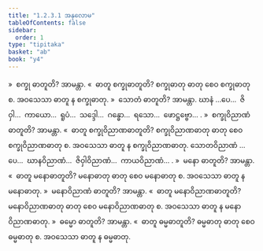 ```yaml
---
title: "1.2.3.1 အနုလောမ"
tableOfContents: false
sidebar:
  order: 1
type: "tipitaka"
basket: "ab"
book: "y4"
---
```



<DynamicBreadcrumb />

<Division number="14" book="y4" e="ch" v="33" p="201">

<Paragraph number="177" book="y4">
»  စက္ခု ဓာတူတိ? အာမန္တာ.
</Paragraph>

<Paragraph number="178" book="y4">
«  ဓာတူ စက္ခုဓာတူတိ?
</Paragraph>

<Paragraph number="179" book="y4">
စက္ခုဓာတု ဓာတု စေဝ စက္ခုဓာတု စ. အဝသေသာ ဓာတူ န စက္ခုဓာတု.
</Paragraph>

<Paragraph number="180" book="y4">
»  သောတံ ဓာတူတိ? အာမန္တာ.
</Paragraph>

<Paragraph number="181" book="y4">
ဃာနံ …ပေ…  ဇိဝှါ…  ကာယော…  ရူပံ…  သဒ္ဒေါ…  ဂန္ဓော…  ရသော…  ဖောဋ္ဌဗ္ဗော… .
</Paragraph>

<Paragraph number="182" book="y4">
»  စက္ခုဝိညာဏံ ဓာတူတိ? အာမန္တာ.
</Paragraph>

<Paragraph number="183" book="y4">
«  ဓာတူ စက္ခုဝိညာဏဓာတူတိ?
</Paragraph>

<Paragraph number="184" book="y4">
စက္ခုဝိညာဏဓာတု ဓာတု စေဝ စက္ခုဝိညာဏဓာတု စ. အဝသေသာ ဓာတူ န စက္ခုဝိညာဏဓာတု. သောတဝိညာဏံ …ပေ…  ဃာနဝိညာဏံ…  ဇိဝှါဝိညာဏံ…  ကာယဝိညာဏံ… .
</Paragraph>

<Paragraph number="185" book="y4">
»  မနော ဓာတူတိ? အာမန္တာ.
</Paragraph>

<Paragraph number="186" book="y4">
«  ဓာတူ မနောဓာတူတိ?
</Paragraph>

<Paragraph number="187" book="y4">
မနောဓာတု ဓာတု စေဝ မနောဓာတု စ. အဝသေသာ ဓာတူ န မနောဓာတု.
</Paragraph>

<Paragraph number="188" book="y4">
»  မနောဝိညာဏံ ဓာတူတိ? အာမန္တာ.
</Paragraph>

<Paragraph number="189" book="y4">
«  ဓာတူ မနောဝိညာဏဓာတူတိ?
</Paragraph>

<Paragraph number="190" book="y4">
မနောဝိညာဏဓာတု ဓာတု စေဝ မနောဝိညာဏဓာတု စ. အဝသေသာ ဓာတူ န မနောဝိညာဏဓာတု.
</Paragraph>

<Paragraph number="191" book="y4">
»  ဓမ္မော ဓာတူတိ? အာမန္တာ.
</Paragraph>

<Paragraph number="192" book="y4">
«  ဓာတူ ဓမ္မဓာတူတိ?
</Paragraph>

<Paragraph number="193" book="y4">
ဓမ္မဓာတု ဓာတု စေဝ ဓမ္မဓာတု စ. အဝသေသာ ဓာတူ န ဓမ္မဓာတု.
</Paragraph>
</Division>